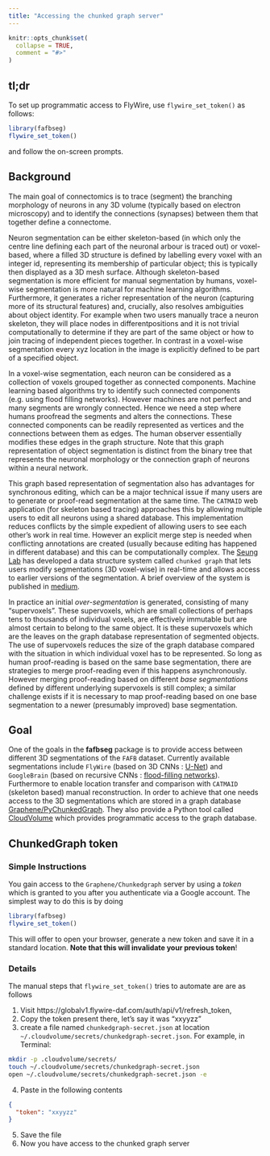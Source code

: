 ```yaml
---
title: "Accessing the chunked graph server"
---
```


```r
knitr::opts_chunk$set(
  collapse = TRUE,
  comment = "#>"
)
```

## tl;dr

To set up programmatic access to FlyWire, use `flywire_set_token()` as follows:

```r
library(fafbseg)
flywire_set_token()
```
and follow the on-screen prompts.

## Background

The main goal of connectomics is to trace (segment) the branching morphology of
neurons in any 3D volume (typically based on electron microscopy) and to 
identify the connections (synapses) between them that together define a 
connectome.

Neuron segmentation can be either skeleton-based 
(in which only the centre line defining each part of the neuronal arbour is traced out) 
or voxel-based, 
where a filled 3D structure is defined by labelling every voxel with an integer id, 
representing its membership of particular object; 
this is typically then displayed as a 3D mesh surface. Although skeleton-based
segmentation is more efficient for manual segmentation by humans, 
voxel-wise segmentation is more natural for machine learning algorithms.
Furthermore, it generates a richer representation of the neuron 
(capturing more of its structural features) and, crucially, 
also resolves ambiguities about object identity. 
For example when two users manually trace a neuron skeleton, 
they will place nodes in differentpositions and it is not trivial 
computationally to determine if they are part of the same object or how to join tracing of independent pieces together. 
In contrast in a voxel-wise segmentation every xyz location in the image is 
explicitly defined to be part of a specified object.

In a voxel-wise segmentation, each neuron can be considered as a collection of voxels grouped together as connected components. Machine learning based algorithms try to identify such connected components (e.g. using flood filling networks). However machines are not perfect and many segments are wrongly connected. Hence we need a step where humans proofread the segments and alters the connections. These connected components can be readily represented as vertices and the connections between them as edges. The human observer essentially modifies these edges in the graph structure. Note that this graph representation of object segmentation is distinct from the binary tree that represents the neuronal morphology or the connection graph of neurons within a
neural network.

This graph based representation of segmentation also has advantages for synchronous
editing, which can be a major technical issue if many users are to generate or
proof-read segmentation at the same time. 
The `CATMAID` web application (for skeleton based tracing) approaches this by
allowing multiple users to edit all neurons using a shared database. 
This implementation reduces conflicts by the simple expedient of allowing users 
to see each other's work in real time. 
However an explicit merge step is needed when conflicting annotations are created
(usually because editing has happened in different database) and this can be computationally complex. The [Seung Lab](https://seunglab.org/) has developed a data structure system called `chunked graph` that lets users modify segmentations (3D voxel-wise) in real-time and allows access to earlier versions of the segmentation. A brief overview of the system is published in [medium](https://medium.com/princeton-systems-course/building-a-multi-user-platform-for-real-time-very-large-graph-editing-ee37268025ad).

In practice an initial *over-segmentation* is generated, consisting of
many "supervoxels". These supervoxels, which are small collections of perhaps
tens to thousands of individual voxels, are effectively immutable but are almost 
certain to belong to the same object. It is these supervoxels which are the leaves
on the graph database representation of segmented objects. 
The use of supervoxels reduces the size of the graph database compared with the
situation in which individual voxel has to be represented.
So long as human proof-reading is based on the same base segmentation, there are
strategies to merge proof-reading even if this happens asynchronously.
However merging proof-reading based on different *base segmentations* defined by 
different underlying supervoxels is still complex; 
a similar challenge exists if it is necessary to map proof-reading based on one
base segmentation to a newer (presumably improved) base segmentation. 

## Goal

One of the goals in the **fafbseg** package is to provide access between different 3D segmentations of the `FAFB` dataset. Currently available segmentations include `FlyWire` (based on 3D CNNs : [U-Net](https://arxiv.org/abs/1709.02974)) and `GoogleBrain` (based on recursive CNNs : [flood-filling networks](https://www.nature.com/articles/s41592-018-0049-4)). Furthermore to enable location transfer and comparison with `CATMAID` (skeleton based) manual reconstruction. In order to achieve that one needs access to the 3D segmentations which are stored in a graph database  [Graphene/PyChunkedGraph](https://github.com/seung-lab/PyChunkedGraph). 
They also provide a Python tool called 
[CloudVolume](https://github.com/seung-lab/cloud-volume) which provides
programmatic access to the graph database.

## ChunkedGraph token

### Simple Instructions

You gain access to the `Graphene/Chunkedgraph` server by using a *token* which is
granted to you after you authenticate via a Google account. The simplest way to
do this is by doing

```r
library(fafbseg)
flywire_set_token()
```

This will offer to open your browser, generate a new token and save it in
a standard location. **Note that this will invalidate your previous token**!

### Details

The manual steps that `flywire_set_token()` tries to automate are are as follows

1. Visit https://globalv1.flywire-daf.com/auth/api/v1/refresh_token,
2. Copy the token present there, let's say it was "xxyyzz"
3. create a file named `chunkedgraph-secret.json` at location `~/.cloudvolume/secrets/chunkedgraph-secret.json`. For example, in Terminal: 
```bash
mkdir -p .cloudvolume/secrets/
touch ~/.cloudvolume/secrets/chunkedgraph-secret.json
open ~/.cloudvolume/secrets/chunkedgraph-secret.json -e
```
4. Paste in the following contents
```json
{
  "token": "xxyyzz"
}
```

5. Save the file
6. Now you have access to the chunked graph server
